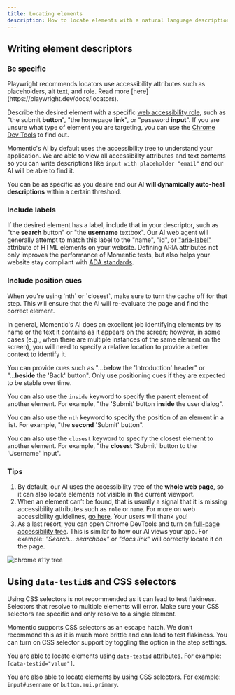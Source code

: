 ```yaml
---
title: Locating elements
description: How to locate elements with a natural language description
---
```


## Writing element descriptors

### Be specific

<Tip>
  Playwright recommends locators use accessibility attributes such as
  placeholders, alt text, and role. Read more
  [here](https://playwright.dev/docs/locators).
</Tip>

Describe the desired element with a specific [web accessibility role](https://developer.mozilla.org/en-US/docs/Web/Accessibility/ARIA/Roles), such as "the submit **button**", "the homepage **link**", or "password **input**". If you are unsure what type of element you are targeting, you can use the [Chrome Dev Tools](https://developer.chrome.com/blog/full-accessibility-tree#full_accessibility_tree_in_devtools) to find out.

Momentic's AI by default uses the accessibility tree to understand your application. We are able to view all accessibility attributes and text contents so you can write descriptions like `input with placeholder "email"` and our AI will be able to find it.

You can be as specific as you desire and our AI **will dynamically auto-heal descriptions** within a certain threshold.

### Include labels

If the desired element has a label, include that in your descriptor, such as "the **search** button" or "the **username** textbox". Our AI web agent will generally attempt to match this label to the "name", "id", or ["aria-label"](https://developer.mozilla.org/en-US/docs/Web/Accessibility/ARIA/Attributes/aria-label) attribute of HTML elements on your website. Defining ARIA attributes not only improves the performance of Momentic tests, but also helps your website stay compliant with [ADA standards](https://www.access-board.gov/ada/).

### Include position cues

<Tip>
  When you're using `nth` or `closest`, make sure to turn the cache off for that
  step. This will ensure that the AI will re-evaluate the page and find the
  correct element.
</Tip>

In general, Momentic's AI does an excellent job identifying elements by its name or the text it contains as it appears on the screen; however, in some cases (e.g., when there are multiple instances of the same element on the screen), you will need to specify a relative location to provide a better context to identify it.

You can provide cues such as "...**below** the 'Introduction' header" or "...**beside** the 'Back' button". Only use positioning cues if they are expected to be stable over time.

You can also use the `inside` keyword to specify the parent element of another element. For example, "the 'Submit' button **inside** the user dialog".

You can also use the `nth` keyword to specify the position of an element in a list. For example, "the **second** 'Submit' button".

You can also use the `closest` keyword to specify the closest element to another element. For example, "the **closest** 'Submit' button to the 'Username' input".

### Tips

1. By default, our AI uses the accessibility tree of the **whole web page**, so it can also locate elements not visible in the current viewport.
2. When an element can’t be found, that is usually a signal that it is missing accessibility attributes such as `role` or `name`. For more on web accessibility guidelines, [go here](https://www.w3.org/WAI/standards-guidelines/wcag/). Your users will thank you!
3. As a last resort, you can open Chrome DevTools and turn on [full-page accessibility tree](https://developer.chrome.com/docs/devtools/accessibility/reference#explore-tree). This is similar to how our AI views your app. For example: _"Search… searchbox"_ or _"docs link"_ will correctly locate it on the page.

![chrome a11y tree](/images/a11y-tree-chrome-devtools.png)

## Using `data-testid`s and CSS selectors

<Warning>
  Using CSS selectors is not recommended as it can lead to test flakiness.
</Warning>

<Info>
  Selectors that resolve to multiple elements will error. Make sure your CSS
  selectors are specific and only resolve to a single element.
</Info>

Momentic supports CSS selectors as an escape hatch. We don’t recommend this as it is much more brittle and can lead to test flakiness. You can turn on CSS selector support by toggling the option in the step settings.

You are able to locate elements using `data-testid` attributes. For example: `[data-testid="value"]`.

You are also able to locate elements by using CSS selectors. For example: `input#username` or `button.mui.primary`.
